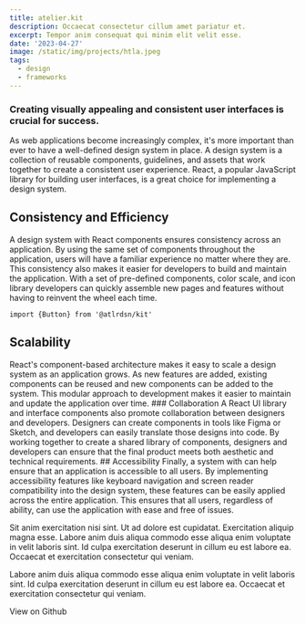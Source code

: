 ```yaml
---
title: atelier.kit
description: Occaecat consectetur cillum amet pariatur et.
excerpt: Tempor anim consequat qui minim elit velit esse.
date: '2023-04-27'
image: /static/img/projects/htla.jpeg
tags:
  - design
  - frameworks
---
```


### Creating visually appealing and consistent user interfaces is crucial for success.

<Space />

As web applications become increasingly complex, it's more important than ever to have a well-defined design system in place. A design system is a collection of reusable components, guidelines, and assets that work together to create a consistent user experience. React, a popular JavaScript library for building user interfaces, is a great choice for implementing a design system.

<Space />
<Space />

## Consistency and Efficiency

<Space />A design system with React components ensures consistency across an application. By using
the same set of components throughout the application, users will have a familiar experience no
matter where they are. This consistency also makes it easier for developers to build and maintain
the application. With a set of pre-defined components, color scale, and icon library developers can
quickly assemble new pages and features without having to reinvent the wheel each time.

<Space />

```tsx
import {Button} from '@atlrdsn/kit'
```

## Scalability

<Space />
React's component-based architecture makes it easy to scale a design system as an application grows.
As new features are added, existing components can be reused and new components can be added to the system.
This modular approach to development makes it easier to maintain and update the application over time.
<Space />
<Space />
### Collaboration
<Space />A React UI library and interface components also promote collaboration between designers and
developers. Designers can create components in tools like Figma or Sketch, and developers can easily
translate those designs into code. By working together to create a shared library of components, designers
and developers can ensure that the final product meets both aesthetic and technical requirements.

<Space />
<Space />
## Accessibility
<Space />
Finally, a system with can help ensure that an application is accessible to all users. By
implementing accessibility features like keyboard navigation and screen reader compatibility into
the design system, these features can be easily applied across the entire application. This ensures
that all users, regardless of ability, can use the application with ease and free of issues.

<Space />
<Space />

Sit anim exercitation nisi sint. Ut ad dolore est cupidatat. Exercitation aliquip magna esse. Labore anim duis aliqua commodo esse aliqua enim voluptate in velit laboris sint.
Id culpa exercitation deserunt in cillum eu est labore ea. Occaecat et exercitation consectetur qui veniam.

<Space />

Labore anim duis aliqua commodo esse aliqua enim voluptate in velit laboris sint.
Id culpa exercitation deserunt in cillum eu est labore ea. Occaecat et exercitation consectetur qui veniam.

<Space />
<Space />
<Space />
<Link href='https://github.com/chvndler' target='_blank'>
  View on Github
</Link>
<Space />
<Space />
<Space />
